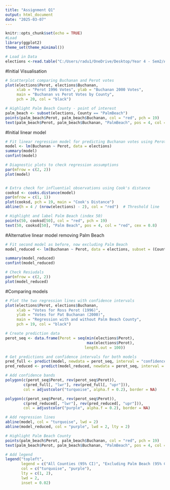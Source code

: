 ---
title: "Assignment Q1"
output: html_document
date: "2025-03-07"
---

```{r setup, include=FALSE}
knitr::opts_chunk$set(echo = TRUE)
#Load
library(ggplot2)
theme_set(theme_minimal())
```

```{r loading-data, include = FALSE}
# Load in Data
elections <-read.table("C:/Users/radu1/OneDrive/Desktop/Year 4 - Sem2/Applied Stats/Assignment/BushGore.dat", header = TRUE)
```

#Initial Visualisation
```{r}
# Scatterplot comparing Buchanan and Perot votes
plot(elections$Perot, elections$Buchanan,
     xlab = "Perot 1996 Votes", ylab = "Buchanan 2000 Votes",
     main = "Buchanan vs Perot Votes by County",
     pch = 20, col = "black")

# Highlight Palm Beach County - point of interest
palm_beach <- subset(elections, County == "PalmBeach")
points(palm_beach$Perot, palm_beach$Buchanan, col = "red", pch = 19)
text(palm_beach$Perot, palm_beach$Buchanan, "PalmBeach", pos = 4, col = "red")
```


#Initial linear model
```{r}
# Fit linear regression model for predicting Buchanan votes using Perot
model <- lm(Buchanan ~ Perot, data = elections)
summary(model)
confint(model)

# Diagnostic plots to check regression assumptions
par(mfrow = c(2, 2))
plot(model)


# Extra check for influential observations using Cook's distance
cooksd <- cooks.distance(model)
par(mfrow = c(1, 1))
plot(cooksd, pch = 19, main = "Cook's Distance")
abline(h = 4 / (nrow(elections) - 2), col = "red")  # Threshold line

# Highlight and label Palm Beach (index 50)
points(50, cooksd[50], col = "red", pch = 19)
text(50, cooksd[50], "Palm Beach", pos = 4, col = "red", cex = 0.8) 
```

#Alternative linear model removing Palm Beach
```{r}
# Fit second model as before, now excluding Palm Beach
model_reduced <- lm(Buchanan ~ Perot, data = elections, subset = (County != "PalmBeach"))

summary(model_reduced)
confint(model_reduced)

# Check Resiudals
par(mfrow = c(2, 2))
plot(model_reduced)

```

#Comparing models
```{r}
# Plot the two regression lines with confidence intervals
plot(elections$Perot, elections$Buchanan,
     xlab = "Votes for Ross Perot (1996)",
     ylab = "Votes for Pat Buchanan (2000)",
     main = "Regression with and without Palm Beach County",
     pch = 19, col = "black")

# Create prediction data
perot_seq <- data.frame(Perot = seq(min(elections$Perot),
                                    max(elections$Perot), 
                                   length.out = 100))

# Get predictions and confidence intervals for both models
pred_full <- predict(model, newdata = perot_seq, interval = "confidence")
pred_reduced <- predict(model_reduced, newdata = perot_seq, interval = "confidence")

# Add confidence bands
polygon(c(perot_seq$Perot, rev(perot_seq$Perot)), 
        c(pred_full[, "lwr"], rev(pred_full[, "upr"])),
        col = adjustcolor("turquoise", alpha.f = 0.2), border = NA)

polygon(c(perot_seq$Perot, rev(perot_seq$Perot)), 
        c(pred_reduced[, "lwr"], rev(pred_reduced[, "upr"])),
        col = adjustcolor("purple", alpha.f = 0.2), border = NA)

# Add regression lines
abline(model, col = "turquoise", lwd = 2)
abline(model_reduced, col = "purple", lwd = 2, lty = 2)

# Highlight Palm Beach County
points(palm_beach$Perot, palm_beach$Buchanan, col = "red", pch = 19)
text(palm_beach$Perot, palm_beach$Buchanan, "PalmBeach", pos = 4, col = "red")

# Add legend
legend("topleft", 
       legend = c("All Counties (95% CI)", "Excluding Palm Beach (95% CI)"),
       col = c("turquoise", "purple"), 
       lty = c(1, 2), 
       lwd = 2,
       inset = 0.02)
```